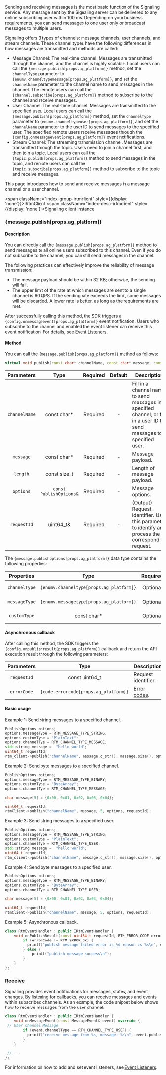 
Sending and receiving messages is the most basic function of the Signaling service. Any message sent by the Signaling server can be delivered to any online subscribing user within 100 ms. Depending on your business requirements, you can send messages to one user only or broadcast messages to multiple users.

Signaling offers 3 types of channels: message channels, user channels, and stream channels. These channel types have the following differences in how messages are transmitted and methods are called:
- Message Channel: The real-time channel. Messages are transmitted through the channel, and the channel is highly scalable. Local users can call the <code>{message.publish[props.ag_platform]}</code> method, set the `channelType` parameter to <code>{enumv.channeltypemessage[props.ag_platform]}</code>, and set the `channelName` parameter to the channel name to send messages in the channel. The remote users can call the <code>{channel.subscribe[props.ag_platform]}</code> method to subscribe to the channel and receive messages.
- User Channel: The real-time channel. Messages are transmitted to the specified user. Local users can call the <code>{message.publish[props.ag_platform]}</code> method, set the `channelType` parameter to <code>{enumv.channeltypeuser[props.ag_platform]}</code>, and set the `channelName` parameter to the user ID to send messages to the specified user. The specified remote users receive messages through the <code>{config.onmessageevent[props.ag_platform]}</code> event notifications.
- Stream Channel: The streaming transmission channel. Messages are transmitted through the topic. Users need to join a channel first, and then join a topic. Local users can call the <code>{topic.publish[props.ag_platform]}</code> method to send messages in the topic, and remote users can call the <code>{topic.subscribe[props.ag_platform]}</code> method to subscribe to the topic and receive messages.

This page introduces how to send and receive messages in a message channel or a user channel.

<span className="index-group-irtmclient" style={{display: 'none'}}>IRtmClient</span>
<span className="index-desc-irtmclient" style={{display: 'none'}}>Signaling client instance</span>
### {message.publish[props.ag_platform]}

#### Description

<span className="index-desc-publish">You can directly call the <code>{message.publish[props.ag_platform]}</code> method to send messages to all online users subscribed to this channel. Even if you do not subscribe to the channel, you can still send messages in the channel.</span>

<Admonition type="info" title="Information">The following practices can effectively improve the reliability of message transmission:<ul><li>The message payload should be within 32 KB; otherwise, the sending will fail.</li><li>The upper limit of the rate at which messages are sent to a single channel is 60 QPS. If the sending rate exceeds the limit, some messages will be discarded. A lower rate is better, as long as the requirements are met.</li></ul></Admonition>

After successfully calling this method, the SDK triggers a <code>{config.onmessageevent[props.ag_platform]}</code> event notification. Users who subscribe to the channel and enabled the event listener can receive this event notification. For details, see <a href="#event-listeners">Event Listeners</a>.

#### Method

You can call the <code>{message.publish[props.ag_platform]}</code> method as follows:

```cpp
virtual void publish(const char* channelName, const char* message, const size_t length, const PublishOptions& option, uint64_t& requestId) = 0;
```

| Parameters | Type | Required | Default | Description |
| :--------------: | :------------------------------------------------------------: | :------: | :----: | ---------------------------------------------------------------------------------------------------------------------------------------------------------------------- |
| `channelName` | const char* | Required | - | Fill in a channel name to send messages in a specified channel, or fill in a user ID to send messages to a specified user. |
| `message` | const char* | Required | - | Message payload. |
| `length` | const size_t | Required | - | Length of message payload. |
| `options` | `const PublishOptions&` | Required | - | Message options. |
| `requestId` | uint64_t& | Required | - | (Output) Request identifier. Use this parameter to identify and process the corresponding request. |

The <code>{message.publishoptions[props.ag_platform]}</code> data type contains the following properties:

| Properties | Type | Required | Default | Description |
| :----------: | :----: | :------: | :----: | ------------------------------------------------ |
|   `channelType`   |  <code>{enumv.channeltype[props.ag_platform]}</code>  |   Optional   |  <code>{enumv.channeltypemessage[props.ag_platform]}</code>   | Channel type. See <a href="#enumvchanneltypepropsag_platform"><code>{enumv.channeltype[props.ag_platform]}</code></a>. |
|   `messageType`   |  <code>{enumv.messagetype[props.ag_platform]}</code>  |  Optional   |  <code>{enumv.binarymessage[props.ag_platform]}</code>   | Message type. See <a href="#enumvmessagetypepropsag_platform"><code>{enumv.messagetype[props.ag_platform]}</code></a>. |
| `customType` | const char* |   Optional   |   `NULL`    | A user-defined field. Only supports string type.                |

#### Asynchronous callback

After calling this method, the SDK triggers the <code>{config.onpublishresult[props.ag_platform]}</code> callback and return the API execution result through the following parameters:

| Parameters | Type |  Description |
| :--------------: | :--------------------: | ----------------------------------------------------------------------------------------------------------------------------------------------------------------------- |
| `requestId` | const uint64_t | Request identifier. |
| `errorCode` | <code>{code.errorcode[props.ag_platform]}</code> | [Error codes](#error-codes-table). |

#### Basic usage

Example 1: Send string messages to a specified channel.

```cpp 
PublishOptions options;
options.messageType = RTM_MESSAGE_TYPE_STRING;
options.customType = "PlainText";
options.channelTye = RTM_CHANNEL_TYPE_MESSAGE;
std::string message =  "hello world";
uint64_t requestId;
rtm_client->publish("channelName", message.c_str(), message.size(), options, requestId);
```

Example 2: Send byte messages to a specified channel.

```cpp 
PublishOptions options;
options.messageType = RTM_MESSAGE_TYPE_BINARY;
options.customType = "ByteArray";
options.channelTye = RTM_CHANNEL_TYPE_MESSAGE;

char message[5] = {0x00, 0x01, 0x02, 0x03, 0x04};

uint64_t requestId;
rtmClient->publish("channelName", message, 5, options, requestId);
```

Example 3: Send string messages to a specified user.

```cpp 
PublishOptions options;
options.messageType = RTM_MESSAGE_TYPE_STRING;
options.customType = "PlainText";
options.channelTye = RTM_CHANNEL_TYPE_USER;
std::string message =  "hello world";
uint64_t requestId;
rtm_client->publish("channelName", message.c_str(), message.size(), options, requestId);
```

Example 4: Send byte messages to a specified user.

```cpp 
PublishOptions options;
options.messageType = RTM_MESSAGE_TYPE_BINARY;
options.customType = "ByteArray";
options.channelTye = RTM_CHANNEL_TYPE_USER;

char message[5] = {0x00, 0x01, 0x02, 0x03, 0x04};

uint64_t requestId;
rtmClient->publish("channelName", message, 5, options, requestId);
```

Example 5: Asynchronous callback.

```cpp
class RtmEventHandler : public IRtmEventHandler {
    void onPublishResult(const uint64_t requestId, RTM_ERROR_CODE errorCode) override {
        if (errorCode != RTM_ERROR_OK) {
          printf("publish message failed error is %d reason is %s\n", errorCode, getErrorReason(errorCode));
        } else {
            printf("publish message success\n");
        }
    }
};
```

### Receive

Signaling provides event notifications for messages, states, and event changes. By listening for callbacks, you can receive messages and events within subscribed channels. As an example, the code snippet below shows how to receive messages from the user channel:

```cpp
class RtmEventHandler : public IRtmEventHandler {
    void onMessageEvent(const MessageEvent& event) override {
 // User Channel Message
        if (event.channelType == RTM_CHANNEL_TYPE_USER) {
          printf("receive message from %s, message: %s\n", event.publisher, event.message);
        }
    }

 // ...
};
```

For information on how to add and set event listeners, see [Event Listeners](#event-listeners).
